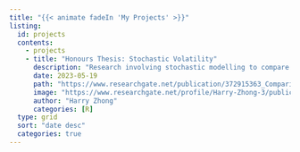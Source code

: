 ```yaml
---
title: "{{< animate fadeIn 'My Projects' >}}"
listing:
  id: projects
  contents: 
    - projects
    - title: "Honours Thesis: Stochastic Volatility"
      description: "Research involving stochastic modelling to compare constant and stochastic volatility under geometric Brownian motion."
      date: 2023-05-19
      path: "https://www.researchgate.net/publication/372915363_Comparing_Stochastic_and_Constant_Volatility_Returns_Distributions_using_the_Heston_Model"
      image: "https://www.researchgate.net/profile/Harry-Zhong-3/publication/372915363/figure/fig7/AS:11431281179522663@1691236827788/Observed-vs-Theoretical-CDFs-2008-2022_W640.jpg"
      author: "Harry Zhong"
      categories: [R]
  type: grid
  sort: "date desc"
  categories: true
---
```


:::{#projects .animate__animated .animate__fadeIn}
:::